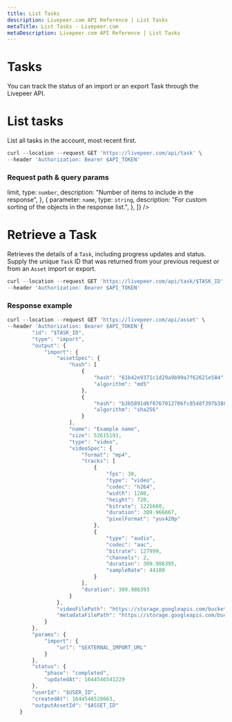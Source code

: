 ```yaml
---
title: List Tasks
description: Livepeer.com API Reference | List Tasks
metaTitle: List Tasks - Livepeer.com
metaDescription: Livepeer.com API Reference | List Tasks
---
```


# Tasks

You can track the status of an import or an export Task through the Livepeer
API.

# List tasks

List all tasks in the account, most recent first.

```jsx
curl --location --request GET 'https://livepeer.com/api/task' \
--header 'Authorization: Bearer $API_TOKEN'
```

### **Request path & query params**

<Table
  data={[
    {
      parameter: <code>limit</code>,
      type: <code>number</code>,
      description: "Number of items to include in the response",
    },
    {
      parameter: <code>name</code>,
      type: <code>string</code>,
      description: "For custom sorting of the objects in the response list.",
    },
  ]}
/>

# Retrieve a Task

Retrieves the details of a `Task`, including progress updates and status. Supply
the unique `Task` ID that was returned from your previous request or from an
`Asset` import or export.

```jsx
curl --location --request GET 'https://livepeer.com/api/task/$TASK_ID' \
--header 'Authorization: Bearer $API_TOKEN'
```

### Response example

```jsx
curl --location --request GET 'https://livepeer.com/api/asset' \
--header 'Authorization: Bearer $API_TOKEN'{
        "id": "$TASK_ID",
        "type": "import",
        "output": {
            "import": {
                "assetSpec": {
                    "hash": [
                        {
                            "hash": "61b42e9371c1d29a9b99a7f62621e584",
                            "algorithm": "md5"
                        },
                        {
                            "hash": "b3b5891d6f0767012706fc8548f397b38876d309ca90689314c94615fb4c6e62",
                            "algorithm": "sha256"
                        }
                    ],
                    "name": "Example name",
                    "size": 52615193,
                    "type": "video",
                    "videoSpec": {
                        "format": "mp4",
                        "tracks": [
                            {
                                "fps": 30,
                                "type": "video",
                                "codec": "h264",
                                "width": 1280,
                                "height": 720,
                                "bitrate": 1225660,
                                "duration": 309.966667,
                                "pixelFormat": "yuv420p"
                            },
                            {
                                "type": "audio",
                                "codec": "aac",
                                "bitrate": 127999,
                                "channels": 2,
                                "duration": 309.986395,
                                "sampleRate": 44100
                            }
                        ],
                        "duration": 309.986393
                    }
                },
                "videoFilePath": "https://storage.googleapis.com/bucket/$PLAYBACK_ID/video",
                "metadataFilePath": "https://storage.googleapis.com/bucket/$PLAYBACK_ID/video.json"
            }
        },
        "params": {
            "import": {
                "url": "$EXTERNAL_IMPORT_URL"
            }
        },
        "status": {
            "phase": "completed",
            "updatedAt": 1644546541229
        },
        "userId": "$USER_ID",
        "createdAt": 1644546528663,
        "outputAssetId": "$ASSET_ID"
    }
```
